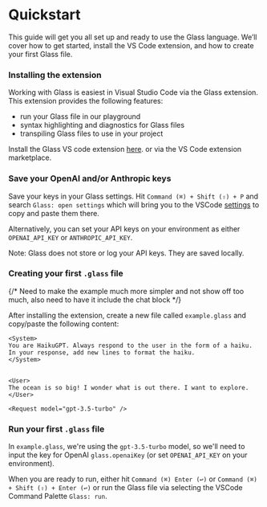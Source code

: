 
# Quickstart

This guide will get you all set up and ready to use the Glass language. We’ll cover how to get started, install the VS Code extension, and how to create your first Glass file.

<Steps>

### Installing the extension

Working with Glass is easiest in Visual Studio Code via the Glass extension. This extension provides the following features:

- run your Glass file in our playground
- syntax highlighting and diagnostics for Glass files
- transpiling Glass files to use in your project

Install the Glass VS code extension [here](https://marketplace.visualstudio.com/items?itemName=foundation.vscode-glass). or via the VS Code extension marketplace.

### Save your OpenAI and/or Anthropic keys
Save your keys in your Glass settings. Hit `Command (⌘) + Shift (⇧) + P` and search `Glass: open settings` which will bring you to the VSCode [settings](/vscode) to copy and paste them there.


Alternatively, you can set your API keys on your environment as either `OPENAI_API_KEY` or `ANTHROPIC_API_KEY`.

<Callout type="info">Note: Glass does not store or log your API keys. They are saved locally. </Callout>

### Creating your first `.glass` file

{/* Need to make the example much more simpler and not show off too much, also need to have it include the chat block */}

After installing the extension, create a new file called `example.glass` and copy/paste the following content:

```glass copy filename="example.glass"
<System>
You are HaikuGPT. Always respond to the user in the form of a haiku. In your response, add new lines to format the haiku.
</System>


<User>
The ocean is so big! I wonder what is out there. I want to explore.
</User>

<Request model="gpt-3.5-turbo" />
```

### Run your first `.glass` file

In `example.glass`, we're using the `gpt-3.5-turbo` model, so we'll need to input the key for OpenAI `glass.openaiKey` (or set `OPENAI_API_KEY` on your environment).

When you are ready to run, either hit `Command (⌘) Enter (↩)` or `Command (⌘) + Shift (⇧) + Enter (↩)` or run the Glass file via selecting the VSCode Command Palette `Glass: run`.

<br />

</Steps>
